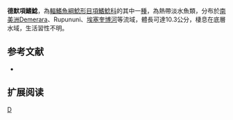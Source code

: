 {{Speciesbox 
| taxon = Auchenipterus demerarae
| status = LC
| status_system = IUCN3.1
| authority = [[Eigenmann|Eigenmann]], 1912
| synonyms =  
}}
'''德默項鰭鯰'''，為[[輻鰭魚綱|輻鰭魚綱]][[鯰形目|鯰形目]][[項鰭鯰科|項鰭鯰科]]的其中一[[種|種]]，為熱帶淡水魚類，分布於[[南美洲|南美洲]]Demerara、Rupununi、[[埃塞奎博河|埃塞奎博河]]等流域，體長可達10.3公分，棲息在底層水域，生活習性不明。
==参考文献==
*{{FishBase_species|genus=Auchenipterus|species=demerarae|year=2015|month=4}}

== 扩展阅读 ==
{{refbegin}}
{{wikispecies-inline|Auchenipterus demerarae|德默項鰭鯰}}
{{refend}}
{{Taxonbar|from=Q5844378}}

[[Category:項鰭鯰屬|D]]